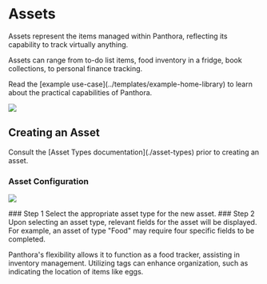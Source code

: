 
# Assets

Assets represent the items managed within Panthora, reflecting its capability to track virtually anything.

Assets can range from to-do list items, food inventory in a fridge, book collections, to personal finance tracking.

<Callout type="info">
  Read the [example use-case](../templates/example-home-library) to learn about
  the practical capabilities of Panthora.
</Callout>

![](./assets/asset-list.png)

## Creating an Asset

<Callout type="default">
  Consult the [Asset Types documentation](./asset-types) prior to creating an
  asset.
</Callout>

### Asset Configuration

![](./assets/asset-create.png)

<Steps>
  ### Step 1 Select the appropriate asset type for the new asset. ### Step 2
  Upon selecting an asset type, relevant fields for the asset will be displayed.
  For example, an asset of type "Food" may require four specific fields to be
  completed.
</Steps>

Panthora's flexibility allows it to function as a food tracker, assisting in inventory management. Utilizing tags can enhance organization, such as indicating the location of items like eggs.
